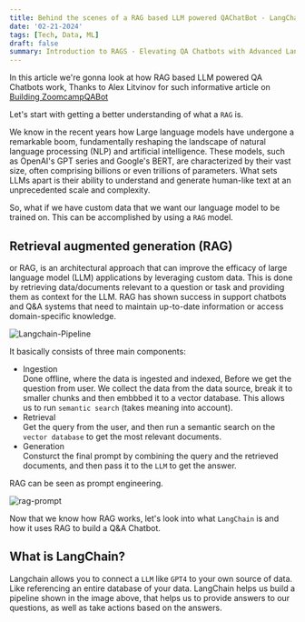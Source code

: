 ```yaml
---
title: Behind the scenes of a RAG based LLM powered QAChatBot - LangChain - GPT4
date: '02-21-2024'
tags: [Tech, Data, ML]
draft: false
summary: Introduction to RAGS - Elevating QA Chatbots with Advanced Language Models
---
```


In this article we're gonna look at how RAG based LLM powered QA Chatbots work,
Thanks to Alex Litvinov for such informative article on [Building ZoomcampQABot](https://www.youtube.com/watch?v=QhFLeZV-PVk)

Let's start with getting a better understanding of what a `RAG` is.

We know in the recent years how Large language models have undergone a remarkable boom, fundamentally reshaping the landscape
of natural language processing (NLP) and artificial intelligence. These models, such as OpenAI's GPT series and Google's BERT, are
characterized by their vast size, often comprising billions or even trillions of parameters. What sets LLMs apart
is their ability to understand and generate human-like text at an unprecedented scale and complexity.

So, what if we have custom data that we want our language model to be trained on. This can be accomplished by using
a `RAG` model.

## Retrieval augmented generation (RAG)

or RAG, is an architectural approach that can improve the efficacy of
large language model (LLM) applications by leveraging custom data.
This is done by retrieving data/documents relevant to a question or task and providing them
as context for the LLM. RAG has shown success in support chatbots and Q&A systems
that need to maintain up-to-date information or access domain-specific knowledge.

<img className="inline" src="/static/images/Blog/langchain-pipeline.png" alt="Langchain-Pipeline" />

It basically consists of three main components:

- Ingestion \
  Done offline, where the data is ingested and indexed, Before we get the question from user. We collect the data from
  the data source, break it to smaller chunks and then embbbed it to a vector database. This allows us to run `semantic search` (takes meaning into account).
- Retrieval \
  Get the query from the user, and then run a semantic search on the `vector database` to get the most relevant documents.
- Generation \
  Consturct the final prompt by combining the query and the retrieved documents, and then pass it to the `LLM` to get the answer.

RAG can be seen as prompt engineering.

<img className="inline" src="/static/images/Blog/rag-promt.png" alt="rag-prompt" />

Now that we know how RAG works, let's look into what `LangChain` is and how it uses RAG to build a Q&A Chatbot.

## What is LangChain?

Langchain allows you to connect a `LLM` like `GPT4` to your own source of data. Like referencing an entire database of
your data. LangChain helps us build a pipeline shown in the image above, that helps us to provide answers to our questions,
as well as take actions based on the answers.
